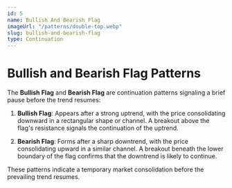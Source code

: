 ```yaml
---
id: 5
name: Bullish And Bearish Flag
imageUrl: "/patterns/double-top.webp"
slug: bullish-and-bearish-flag
type: Continuation
---
```


# **Bullish and Bearish Flag Patterns**

The **Bullish Flag** and **Bearish Flag** are continuation patterns signaling a brief pause before the trend resumes:  

1. **Bullish Flag**: Appears after a strong uptrend, with the price consolidating downward in a rectangular shape or channel. A breakout above the flag's resistance signals the continuation of the uptrend.  

2. **Bearish Flag**: Forms after a sharp downtrend, with the price consolidating upward in a similar channel. A breakout beneath the lower boundary of the flag confirms that the downtrend is likely to continue.

These patterns indicate a temporary market consolidation before the prevailing trend resumes.
